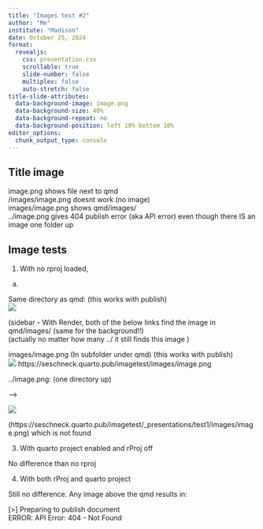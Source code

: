 ```yaml
---
title: "Images test #2"
author: "Me"
institute: "Madison"
date: October 25, 2024
format: 
  revealjs:
    css: presentation.css
    scrollable: true 
    slide-number: false 
    multiplex: false 
    auto-stretch: false
title-slide-attributes:
  data-background-image: image.png
  data-background-size: 40%
  data-background-repeat: no
  data-background-position: left 10% bottom 10%
editor_options: 
  chunk_output_type: console
---
```


## Title image
image.png shows file next to qmd  
 /images/image.png doesnt work (no image)  
 images/image.png shows qmd/images/  
 ../image.png gives 404 publish error (aka API error) even though there IS an image one folder up  

## Image tests{.smaller}

1. With no rproj loaded,  


a.   

Same directory as qmd:  (this works with publish)  
![](image.png)  

(sidebar - With Render, both of the below links find the image in qmd/images/ (same for the background!!)   
(actually no matter how many ../ it still finds this image )  


images/image.png (In subfolder under qmd) (this works with publish)      
![](images/image.png) https://seschneck.quarto.pub/imagetest/images/image.png   

../image.png:  (one directory up)   
<!-- ![](../image.png)  -->

<!-- ![](../image.png)  -->

<!-- b. with publish the 2nd one is an error: ERROR: API Error: 404 - Not Found -->

<!-- c. changing 2nd one to ../../../images/image/png is a broken link but it still publishes. The link tries to point to https://seschneck.quarto.pub/images/image.png -->

<!-- d. Both (../../../image.png) and (../images/image.png) try to point to that same link!! -->

<!-- 2. With rproj loaded: -->

<!-- (Render still gives you qmd/images here:)   -->
<!-- <!-- ![](../../image.png)   Causes API error  --> -->
<!-- ![](../image.png)  (Gives you https://seschneck.quarto.pub/images/image.png) -->

 ![](image.png)  

<!-- ![](/presentations/image.png) Nope -->
<!-- ![](presentations/image.png) -->

(https://seschneck.quarto.pub/imagetest/_presentations/test1/images/image.png) which is not found 



3. With quarto project enabled and rProj off  

No difference than no rproj


4. With both rProj and quarto project

Still no difference. Any image above the qmd results in: 

[>] Preparing to publish document  
ERROR: API Error: 404 - Not Found




<!-- ## Media Backgrounds {background-image=images/image.png} -->

<!-- Background -->
